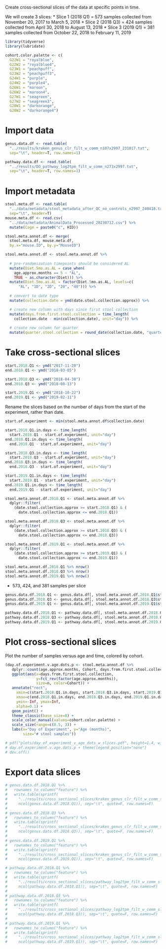 Create cross-sectional slices of the data at specific points in time.

We will create 3 slices:
* Slice 1 (2018 Q1) = 573 samples collected from November 20, 2017 to March 5, 2018
* Slice 2 (2018 Q3) = 424 samples collected from April 30, 2018 to August 13, 2018
* Slice 3 (2019 Q1) = 381 samples collected from October 22, 2018 to February 11, 2019

```r
library(tidyverse)
library(lubridate)

cohort.color.palette <- c(
  G22W1 = "royalblue",
  G22W2 = "royalblue4",
  G23W1 = "peachpuff",
  G23W2 = "peachpuff3",
  G24W1 = "purple",
  G24W2 = "purple4",
  G26W1 = "maroon",
  G26W2 = "maroon4",
  G27W1 = "seagreen",
  G27W2 = "seagreen3",
  G28W1 = "darkorange",
  G28W2 = "darkorange4")
```

# Import data

```r
genus.data.df <- read.table(
  "../results/kraken_genus_clr_filt_w_comm_n107x2997_231017.txt",
  sep="\t", header=T, row.names=1)

pathway.data.df <- read.table(
  "../results/DO_pathway_log2tpm_filt_w_comm_n273x2997.txt",
  sep="\t", header=T, row.names=1)
```

# Import metadata

```r
stool.meta.df <- read.table(
  "../data/metadata/stool_metadata_after_QC_no_controls_n2997_240418.txt", 
  sep="\t", header=T)
mouse.meta.df <- read.csv(
  "../data/metadata/AnimalData_Processed_20230712.csv") %>% 
  mutate(Cage = paste0("c", HID))

stool.meta.annot.df <- merge(
  stool.meta.df, mouse.meta.df, 
  by.x="mouse.ID", by.y="MouseID")

stool.meta.annot.df <- stool.meta.annot.df %>% 
  
  # pre-randomization timepoints should be considered AL
  mutate(Diet.5mo.as.AL = case_when(
    age.approx.months == 5 ~ "AL",
    TRUE ~ as.character(Diet))) %>% 
  mutate(Diet.5mo.as.AL = factor(Diet.5mo.as.AL, levels=c(
      "AL", "1D", "2D", "20", "40"))) %>% 
  
  # convert to date type
  mutate(collection.date = ymd(date.stool.collection.approx)) %>%

  # create new column with days since first stool collection  
  mutate(days.from.first.stool.collection = time_length(
    collection.date - min(collection.date), unit="day")) %>% 
  
  # create new column for quarter
  mutate(quarter.stool.collection = round_date(collection.date, "quarter"))
```

# Take cross-sectional slices

```r
start.2018.Q1 <- ymd("2017-11-20")
end.2018.Q1 <- ymd("2018-03-05")

start.2018.Q3 <- ymd("2018-04-30")
end.2018.Q3 <- ymd("2018-08-13")

start.2019.Q1 <- ymd("2018-10-22")
end.2019.Q1 <- ymd("2019-02-11")
```

Rename the slices based on the number of days from the start of the experiment, rather than date.

```r
start.of.experiment <- min(stool.meta.annot.df$collection.date)

start.2018.Q1.in.days <- time_length(
  start.2018.Q1 - start.of.experiment, unit="day")
end.2018.Q1.in.days <- time_length(
  end.2018.Q1 - start.of.experiment, unit="day")

start.2018.Q3.in.days <- time_length(
  start.2018.Q3 - start.of.experiment, unit="day")
end.2018.Q3.in.days <- time_length(
  end.2018.Q3 - start.of.experiment, unit="day")

start.2019.Q1.in.days <- time_length(
  start.2019.Q1 - start.of.experiment, unit="day")
end.2019.Q1.in.days <- time_length(
  end.2019.Q1 - start.of.experiment, unit="day")
```

```r
stool.meta.annot.df.2018.Q1 <- stool.meta.annot.df %>% 
  dplyr::filter(
    (date.stool.collection.approx >= start.2018.Q1) & (
      date.stool.collection.approx <= end.2018.Q1))

stool.meta.annot.df.2018.Q3 <- stool.meta.annot.df %>% 
  dplyr::filter(
    (date.stool.collection.approx >= start.2018.Q3) & (
      date.stool.collection.approx <= end.2018.Q3))

stool.meta.annot.df.2019.Q1 <- stool.meta.annot.df %>% 
  dplyr::filter(
    (date.stool.collection.approx >= start.2019.Q1) & (
      date.stool.collection.approx <= end.2019.Q1))
```

```r
stool.meta.annot.df.2018.Q1 %>% nrow()
stool.meta.annot.df.2018.Q3 %>% nrow()
stool.meta.annot.df.2019.Q1 %>% nrow()
```

* 573, 424, and 381 samples per slice

```r
genus.data.df.2018.Q1 <- genus.data.df[, stool.meta.annot.df.2018.Q1$stool.ID]
genus.data.df.2018.Q3 <- genus.data.df[, stool.meta.annot.df.2018.Q3$stool.ID]
genus.data.df.2019.Q1 <- genus.data.df[, stool.meta.annot.df.2019.Q1$stool.ID]

pathway.data.df.2018.Q1 <- pathway.data.df[, stool.meta.annot.df.2018.Q1$stool.ID]
pathway.data.df.2018.Q3 <- pathway.data.df[, stool.meta.annot.df.2018.Q3$stool.ID]
pathway.data.df.2019.Q1 <- pathway.data.df[, stool.meta.annot.df.2019.Q1$stool.ID]
```

# Plot cross-sectional slices

Plot the number of samples versus age and time, colored by cohort.

```r
(day.of.experiment.v.age.dots.p <- stool.meta.annot.df %>% 
   dplyr::count(age.approx.months, Cohort, days.from.first.stool.collection) %>% 
   ggplot(aes(x=days.from.first.stool.collection,
              y=fct_rev(factor(age.approx.months)),
              size=n, color=Cohort)) +
   annotate("rect",
     xmin=c(start.2018.Q1.in.days, start.2018.Q3.in.days, start.2019.Q1.in.days),
     xmax=c(end.2018.Q1.in.days, end.2018.Q3.in.days, end.2019.Q1.in.days),
     ymin=-Inf, ymax=Inf,
     alpha=0.1) +
   geom_point() +
   theme_classic(base_size=8) +
   scale_color_manual(values=cohort.color.palette) +
   scale_size(range=c(0.5, 3)) +
   labs(x="Day of Experiment", y="Age (months)",
        size="# stool samples"))
```

```r
# pdf("plots/day_of_experiment_v_age_dots_w_slices.pdf", height=1.4, width=2.2)
# day.of.experiment.v.age.dots.p + theme(legend.position="none")
# dev.off()
```

# Export data slices

```r
# genus.data.df.2018.Q1 %>%
#   rownames_to_column("feature") %>%
#   write.table(sprintf(
#     "../results/cross_sectional_slices/kraken_genus_clr_filt_w_comm_slice1_n107x%i.txt",
#     ncol(genus.data.df.2018.Q1)), sep="\t", quote=F, row.names=F)
# 
# genus.data.df.2018.Q3 %>% 
#   rownames_to_column("feature") %>% 
#   write.table(sprintf(
#     "../results/cross_sectional_slices/kraken_genus_clr_filt_w_comm_slice2_n107x%i.txt",
#     ncol(genus.data.df.2018.Q3)), sep="\t", quote=F, row.names=F)
# 
# genus.data.df.2019.Q1 %>% 
#   rownames_to_column("feature") %>% 
#   write.table(sprintf(
#     "../results/cross_sectional_slices/kraken_genus_clr_filt_w_comm_slice3_n107x%i.txt",
#     ncol(genus.data.df.2019.Q1)), sep="\t", quote=F, row.names=F)
```

```r
# pathway.data.df.2018.Q1 %>% 
#   rownames_to_column("feature") %>% 
#   write.table(sprintf(
#     "../results/cross_sectional_slices/pathway_log2tpm_filt_w_comm_slice1_n273x%i.txt",
#     ncol(pathway.data.df.2018.Q1)), sep="\t", quote=F, row.names=F)
# 
# pathway.data.df.2018.Q3 %>% 
#   rownames_to_column("feature") %>% 
#   write.table(sprintf(
#     "../results/cross_sectional_slices/pathway_log2tpm_filt_w_comm_slice2_n273x%i.txt",
#     ncol(pathway.data.df.2018.Q3)), sep="\t", quote=F, row.names=F)
# 
# pathway.data.df.2019.Q1 %>% 
#   rownames_to_column("feature") %>% 
#   write.table(sprintf(
#     "../results/cross_sectional_slices/pathway_log2tpm_filt_w_comm_slice3_n273x%i.txt",
#     ncol(pathway.data.df.2019.Q1)), sep="\t", quote=F, row.names=F)
```
